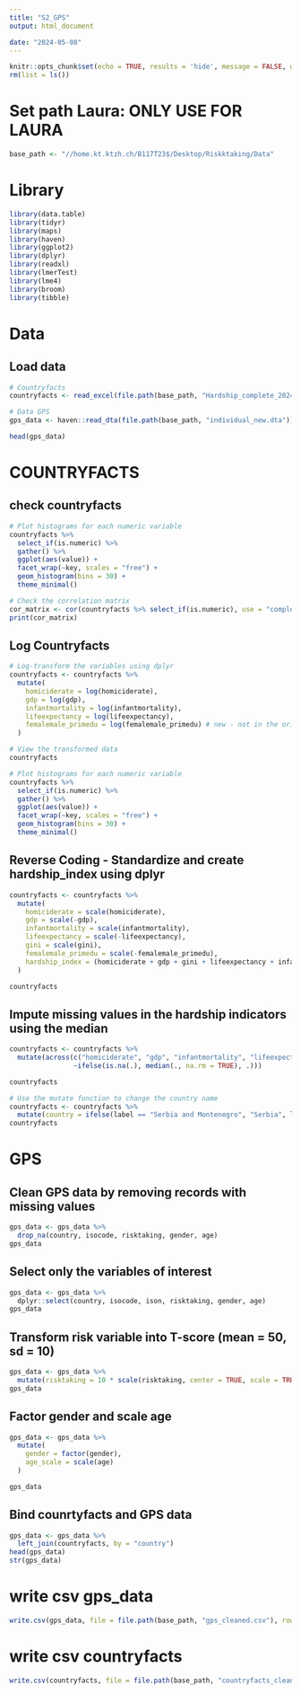 ---
title: "S2_GPS"
output: html_document

date: "2024-05-08"
---

```{r setup, include=FALSE}
knitr::opts_chunk$set(echo = TRUE, results = 'hide', message = FALSE, warning = FALSE)
rm(list = ls())
```

# Set path Laura: ONLY USE FOR LAURA 
```{r}
base_path <- "//home.kt.ktzh.ch/B117T23$/Desktop/Riskktaking/Data"
```

# Library 
```{r}
library(data.table)
library(tidyr)
library(maps)
library(haven)
library(ggplot2)
library(dplyr)
library(readxl)
library(lmerTest)
library(lme4)
library(broom)
library(tibble)
```


# Data
## Load data 
```{r}
# Countryfacts
countryfacts <- read_excel(file.path(base_path, "Hardship_complete_2024.xlsx"))

# Data GPS 
gps_data <- haven::read_dta(file.path(base_path, "individual_new.dta"))

head(gps_data)
```


# COUNTRYFACTS 
## check countryfacts 
```{r}
# Plot histograms for each numeric variable
countryfacts %>% 
  select_if(is.numeric) %>% 
  gather() %>% 
  ggplot(aes(value)) + 
  facet_wrap(~key, scales = "free") + 
  geom_histogram(bins = 30) + 
  theme_minimal()

# Check the correlation matrix
cor_matrix <- cor(countryfacts %>% select_if(is.numeric), use = "complete.obs")
print(cor_matrix)
```


## Log Countryfacts 
```{r}
# Log-transform the variables using dplyr
countryfacts <- countryfacts %>%
  mutate(
    homiciderate = log(homiciderate),
    gdp = log(gdp),
    infantmortality = log(infantmortality),
    lifeexpectancy = log(lifeexpectancy),
    femalemale_primedu = log(femalemale_primedu) # new - not in the original code
  )

# View the transformed data
countryfacts

# Plot histograms for each numeric variable
countryfacts %>% 
  select_if(is.numeric) %>% 
  gather() %>% 
  ggplot(aes(value)) + 
  facet_wrap(~key, scales = "free") + 
  geom_histogram(bins = 30) + 
  theme_minimal()
```

## Reverse Coding - Standardize and create hardship_index using dplyr
```{r}
countryfacts <- countryfacts %>%
  mutate(
    homiciderate = scale(homiciderate),
    gdp = scale(-gdp),
    infantmortality = scale(infantmortality),
    lifeexpectancy = scale(-lifeexpectancy),
    gini = scale(gini),
    femalemale_primedu = scale(-femalemale_primedu),
    hardship_index = (homiciderate + gdp + gini + lifeexpectancy + infantmortality + femalemale_primedu) / 6
  )

countryfacts
```

## Impute missing values in the hardship indicators using the median
```{r}
countryfacts <- countryfacts %>%
  mutate(across(c("homiciderate", "gdp", "infantmortality", "lifeexpectancy", "gini", "femalemale_primedu"),
                ~ifelse(is.na(.), median(., na.rm = TRUE), .)))

countryfacts

# Use the mutate function to change the country name
countryfacts <- countryfacts %>%
  mutate(country = ifelse(label == "Serbia and Montenegro", "Serbia", label))
countryfacts
```

# GPS
## Clean GPS data by removing records with missing values
```{r}
gps_data <- gps_data %>%
  drop_na(country, isocode, risktaking, gender, age)
gps_data
```


## Select only the variables of interest
```{r}
gps_data <- gps_data %>%
  dplyr::select(country, isocode, ison, risktaking, gender, age)
gps_data
```


## Transform risk variable into T-score (mean = 50, sd = 10)
```{r}
gps_data <- gps_data %>%
  mutate(risktaking = 10 * scale(risktaking, center = TRUE, scale = TRUE) + 50)
gps_data
```

## Factor gender and scale age 
```{r}
gps_data <- gps_data %>%
  mutate(
    gender = factor(gender),
    age_scale = scale(age)
  )

gps_data
```

## Bind counrtyfacts and GPS data
```{r}
gps_data <- gps_data %>%
  left_join(countryfacts, by = "country")
head(gps_data)
str(gps_data)
```

# write csv gps_data
```{r}
write.csv(gps_data, file = file.path(base_path, "gps_cleaned.csv"), row.names = FALSE)
```

# write csv countryfacts
```{r}
write.csv(countryfacts, file = file.path(base_path, "countryfacts_cleaned.csv"), row.names = FALSE)
```




